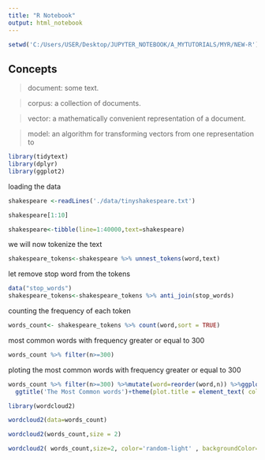 ---
title: "R Notebook"
output: html_notebook
---


```{r}
setwd('C:/Users/USER/Desktop/JUPYTER_NOTEBOOK/A_MYTUTORIALS/MYR/NEW-R')
```

## Concepts

> document: some text.

> corpus: a collection of documents.

> vector: a mathematically convenient representation of a document.

> model: an algorithm for transforming vectors from one representation to 

```{r}
library(tidytext)
library(dplyr)
library(ggplot2)
```

loading the data

```{r}
shakespeare <-readLines('./data/tinyshakespeare.txt')
```



```{r}
shakespeare[1:10]
```



```{r}
shakespeare<-tibble(line=1:40000,text=shakespeare)
```

we will now tokenize the text

```{r}
shakespeare_tokens<-shakespeare %>% unnest_tokens(word,text)

```


let remove stop word from the tokens

```{r}
data("stop_words")
shakespeare_tokens<-shakespeare_tokens %>% anti_join(stop_words)

```
counting the frequency of each token
```{r}
words_count<- shakespeare_tokens %>% count(word,sort = TRUE)

```


most common words with frequency greater or equal to 300


```{r}

words_count %>% filter(n>=300)
```

ploting the most common words with frequency greater or equal to 300
```{r}
words_count %>% filter(n>=300) %>%mutate(word=reorder(word,n)) %>%ggplot(aes(n,word,fill=word))+geom_col()+
  ggtitle('The Most Common words')+theme(plot.title = element_text( color="blue", size=30, face="bold.italic" ))

```


```{r}
library(wordcloud2)

```

```{r}
wordcloud2(data=words_count)
```



```{r}
wordcloud2(words_count,size = 2)

```


```{r}

wordcloud2( words_count,size=2, color='random-light' , backgroundColor="black")

```

































































